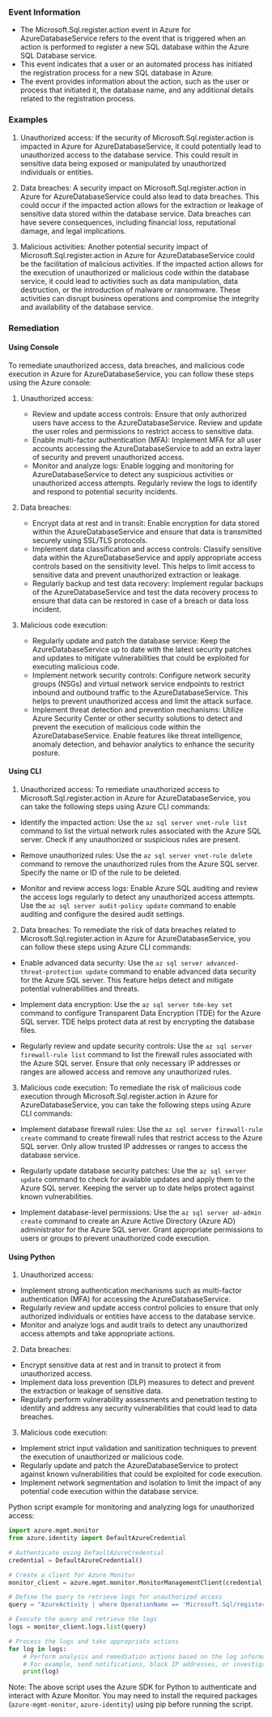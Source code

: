 
### Event Information

- The Microsoft.Sql.register.action event in Azure for AzureDatabaseService refers to the event that is triggered when an action is performed to register a new SQL database within the Azure SQL Database service.
- This event indicates that a user or an automated process has initiated the registration process for a new SQL database in Azure.
- The event provides information about the action, such as the user or process that initiated it, the database name, and any additional details related to the registration process.


### Examples

1. Unauthorized access: If the security of Microsoft.Sql.register.action is impacted in Azure for AzureDatabaseService, it could potentially lead to unauthorized access to the database service. This could result in sensitive data being exposed or manipulated by unauthorized individuals or entities.

2. Data breaches: A security impact on Microsoft.Sql.register.action in Azure for AzureDatabaseService could also lead to data breaches. This could occur if the impacted action allows for the extraction or leakage of sensitive data stored within the database service. Data breaches can have severe consequences, including financial loss, reputational damage, and legal implications.

3. Malicious activities: Another potential security impact of Microsoft.Sql.register.action in Azure for AzureDatabaseService could be the facilitation of malicious activities. If the impacted action allows for the execution of unauthorized or malicious code within the database service, it could lead to activities such as data manipulation, data destruction, or the introduction of malware or ransomware. These activities can disrupt business operations and compromise the integrity and availability of the database service.

### Remediation

#### Using Console

To remediate unauthorized access, data breaches, and malicious code execution in Azure for AzureDatabaseService, you can follow these steps using the Azure console:

1. Unauthorized access:
   - Review and update access controls: Ensure that only authorized users have access to the AzureDatabaseService. Review and update the user roles and permissions to restrict access to sensitive data.
   - Enable multi-factor authentication (MFA): Implement MFA for all user accounts accessing the AzureDatabaseService to add an extra layer of security and prevent unauthorized access.
   - Monitor and analyze logs: Enable logging and monitoring for AzureDatabaseService to detect any suspicious activities or unauthorized access attempts. Regularly review the logs to identify and respond to potential security incidents.

2. Data breaches:
   - Encrypt data at rest and in transit: Enable encryption for data stored within the AzureDatabaseService and ensure that data is transmitted securely using SSL/TLS protocols.
   - Implement data classification and access controls: Classify sensitive data within the AzureDatabaseService and apply appropriate access controls based on the sensitivity level. This helps to limit access to sensitive data and prevent unauthorized extraction or leakage.
   - Regularly backup and test data recovery: Implement regular backups of the AzureDatabaseService and test the data recovery process to ensure that data can be restored in case of a breach or data loss incident.

3. Malicious code execution:
   - Regularly update and patch the database service: Keep the AzureDatabaseService up to date with the latest security patches and updates to mitigate vulnerabilities that could be exploited for executing malicious code.
   - Implement network security controls: Configure network security groups (NSGs) and virtual network service endpoints to restrict inbound and outbound traffic to the AzureDatabaseService. This helps to prevent unauthorized access and limit the attack surface.
   - Implement threat detection and prevention mechanisms: Utilize Azure Security Center or other security solutions to detect and prevent the execution of malicious code within the AzureDatabaseService. Enable features like threat intelligence, anomaly detection, and behavior analytics to enhance the security posture.

#### Using CLI

1. Unauthorized access: To remediate unauthorized access to Microsoft.Sql.register.action in Azure for AzureDatabaseService, you can take the following steps using Azure CLI commands:

- Identify the impacted action: Use the `az sql server vnet-rule list` command to list the virtual network rules associated with the Azure SQL server. Check if any unauthorized or suspicious rules are present.

- Remove unauthorized rules: Use the `az sql server vnet-rule delete` command to remove the unauthorized rules from the Azure SQL server. Specify the name or ID of the rule to be deleted.

- Monitor and review access logs: Enable Azure SQL auditing and review the access logs regularly to detect any unauthorized access attempts. Use the `az sql server audit-policy update` command to enable auditing and configure the desired audit settings.

2. Data breaches: To remediate the risk of data breaches related to Microsoft.Sql.register.action in Azure for AzureDatabaseService, you can follow these steps using Azure CLI commands:

- Enable advanced data security: Use the `az sql server advanced-threat-protection update` command to enable advanced data security for the Azure SQL server. This feature helps detect and mitigate potential vulnerabilities and threats.

- Implement data encryption: Use the `az sql server tde-key set` command to configure Transparent Data Encryption (TDE) for the Azure SQL server. TDE helps protect data at rest by encrypting the database files.

- Regularly review and update security controls: Use the `az sql server firewall-rule list` command to list the firewall rules associated with the Azure SQL server. Ensure that only necessary IP addresses or ranges are allowed access and remove any unauthorized rules.

3. Malicious code execution: To remediate the risk of malicious code execution through Microsoft.Sql.register.action in Azure for AzureDatabaseService, you can take the following steps using Azure CLI commands:

- Implement database firewall rules: Use the `az sql server firewall-rule create` command to create firewall rules that restrict access to the Azure SQL server. Only allow trusted IP addresses or ranges to access the database service.

- Regularly update database security patches: Use the `az sql server update` command to check for available updates and apply them to the Azure SQL server. Keeping the server up to date helps protect against known vulnerabilities.

- Implement database-level permissions: Use the `az sql server ad-admin create` command to create an Azure Active Directory (Azure AD) administrator for the Azure SQL server. Grant appropriate permissions to users or groups to prevent unauthorized code execution.

#### Using Python

1. Unauthorized access:
- Implement strong authentication mechanisms such as multi-factor authentication (MFA) for accessing the AzureDatabaseService.
- Regularly review and update access control policies to ensure that only authorized individuals or entities have access to the database service.
- Monitor and analyze logs and audit trails to detect any unauthorized access attempts and take appropriate actions.

2. Data breaches:
- Encrypt sensitive data at rest and in transit to protect it from unauthorized access.
- Implement data loss prevention (DLP) measures to detect and prevent the extraction or leakage of sensitive data.
- Regularly perform vulnerability assessments and penetration testing to identify and address any security vulnerabilities that could lead to data breaches.

3. Malicious code execution:
- Implement strict input validation and sanitization techniques to prevent the execution of unauthorized or malicious code.
- Regularly update and patch the AzureDatabaseService to protect against known vulnerabilities that could be exploited for code execution.
- Implement network segmentation and isolation to limit the impact of any potential code execution within the database service.

Python script example for monitoring and analyzing logs for unauthorized access:

```python
import azure.mgmt.monitor
from azure.identity import DefaultAzureCredential

# Authenticate using DefaultAzureCredential
credential = DefaultAzureCredential()

# Create a client for Azure Monitor
monitor_client = azure.mgmt.monitor.MonitorManagementClient(credential)

# Define the query to retrieve logs for unauthorized access
query = "AzureActivity | where OperationName == 'Microsoft.Sql/register/action' and ResultType == 'Failed'"

# Execute the query and retrieve the logs
logs = monitor_client.logs.list(query)

# Process the logs and take appropriate actions
for log in logs:
    # Perform analysis and remediation actions based on the log information
    # For example, send notifications, block IP addresses, or investigate further
    print(log)
```

Note: The above script uses the Azure SDK for Python to authenticate and interact with Azure Monitor. You may need to install the required packages (`azure-mgmt-monitor`, `azure-identity`) using pip before running the script.

